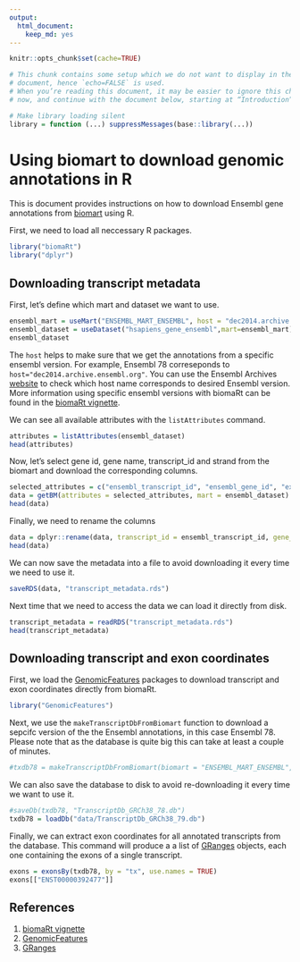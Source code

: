 ```yaml
---
output:
  html_document:
    keep_md: yes
---
```

```r
knitr::opts_chunk$set(cache=TRUE)
```
```r
# This chunk contains some setup which we do not want to display in the final
# document, hence `echo=FALSE` is used.
# When you’re reading this document, it may be easier to ignore this chunk for
# now, and continue with the document below, starting at “Introduction”

# Make library loading silent
library = function (...) suppressMessages(base::library(...))
```
Using biomart to download genomic annotations in R
===================================================

This is document provides instructions on how to download Ensembl gene annotations from [biomart](http://www.ensembl.org/biomart/) using R. 

First, we need to load all neccessary R packages.

```r
library("biomaRt")
library("dplyr")
```

## Downloading transcript metadata
First, let's define which mart and dataset we want to use. 
```r
ensembl_mart = useMart("ENSEMBL_MART_ENSEMBL", host = "dec2014.archive.ensembl.org")
ensembl_dataset = useDataset("hsapiens_gene_ensembl",mart=ensembl_mart)
ensembl_dataset
```
The `host` helps to make sure that we get the annotations from a specific ensembl version. For example, Ensembl 78 correseponds to `host="dec2014.archive.ensembl.org"`. You can use the Ensembl Archives [website](http://www.ensembl.org/info/website/archives/index.html) to check which host name corresponds to desired Ensembl version. More information using specific ensembl versions with biomaRt can be found in the [biomaRt vignette].

We can see all available attributes with the `listAttributes` command. 
```r
attributes = listAttributes(ensembl_dataset)
head(attributes)
```

Now, let's select gene id, gene name, transcript_id and strand from the biomart and download the corresponding columns.
```r
selected_attributes = c("ensembl_transcript_id", "ensembl_gene_id", "external_gene_name", "strand","gene_biotype", "transcript_biotype")
data = getBM(attributes = selected_attributes, mart = ensembl_dataset)
head(data)
```

Finally, we need to rename the columns
```r
data = dplyr::rename(data, transcript_id = ensembl_transcript_id, gene_id = ensembl_gene_id, gene_name = external_gene_name)
head(data)
```

We can now save the metadata into a file to avoid downloading it every time we need to use it.
```r
saveRDS(data, "transcript_metadata.rds")
```

Next time that we need to access the data we can load it directly from disk.
```r
transcript_metadata = readRDS("transcript_metadata.rds")
head(transcript_metadata)
```


## Downloading transcript and exon coordinates
First, we load the [GenomicFeatures] packages to download transcript and exon coordinates directly from biomaRt.
```r
library("GenomicFeatures")
```
Next, we use the `makeTranscriptDbFromBiomart` function to download a sepcifc version of the the Ensembl annotations, in this case Ensembl 78. Please note that as the database is quite big this can take at least a couple of minutes.
```r
#txdb78 = makeTranscriptDbFromBiomart(biomart = "ENSEMBL_MART_ENSEMBL", dataset = "hsapiens_gene_ensembl", host="dec2014.archive.ensembl.org")
```
We can also save the database to disk to avoid re-downloading it every time we want to use it.
```r
#saveDb(txdb78, "TranscriptDb_GRCh38_78.db")
txdb78 = loadDb("data/TranscriptDb_GRCh38_79.db")
```
Finally, we can extract exon coordinates for all annotated transcripts from the database. This command will produce a a list of [GRanges] objects, each one containing the exons of a single transcript.
```r
exons = exonsBy(txdb78, by = "tx", use.names = TRUE)
exons[["ENST00000392477"]]
```

## References
1. [biomaRt vignette]
2. [GenomicFeatures]
3. [GRanges]

[biomaRt vignette]:http://www.bioconductor.org/packages/release/bioc/vignettes/biomaRt/inst/doc/biomaRt.pdf
[GenomicFeatures]:http://www.bioconductor.org/packages/release/bioc/html/GenomicFeatures.html
[GRanges]:http://bioconductor.org/packages/release/bioc/html/GenomicRanges.html
